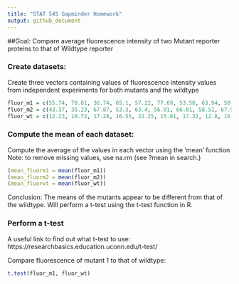 ```yaml
---
title: "STAT 545 Gapminder Homework"
output: github_document
---
```

##Goal: Compare average fluorescence intensity of two Mutant reporter proteins to that of Wildtype reporter

### Create datasets:

Create three vectors containing values of fluorescence intensity values from independent experiments for both mutants and the wildtype
```r
 
fluor_m1 = c(55.74, 70.81, 36.74, 65.1, 57.22, 77.69, 53.58, 63.94, 50.8, 64.05, 45.09, 58.86)
fluor_m2 = c(43.37, 35.23, 67.87, 53.3, 63.4, 56.01, 66.81, 58.51, 67.98, 53.34, 66.42, 45.71)
fluor_wt = c(12.23, 10.72, 17.28, 16.55, 22.25, 15.81, 17.32, 12.8, 16.5, 14.71, 19.71, 17.86)
```

### Compute the mean of each dataset: 
Compute the average of the values in each vector using the 'mean' function
Note: to remove missing values, use na.rm (see ?mean in search.)

```r
(mean_fluorm1 = mean(fluor_m1))
(mean_fluorm2 = mean(fluor_m2))
(mean_fluorwt = mean(fluor_wt))

```
Conclusion: The means of the mutants appear to be different from that of the wildtype. Will perform a t-test using the t-test function in R. 

### Perform a t-test
A useful link to find out what t-test to use: https://researchbasics.education.uconn.edu/t-test/

Compare fluorescence of mutant 1 to that of wildtype:
```r
t.test(fluor_m1, fluor_wt)
```
